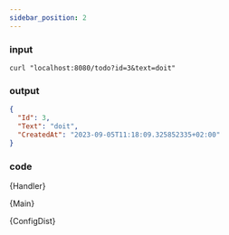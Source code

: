```yaml
---
sidebar_position: 2
---
```



### input
```shell
curl "localhost:8080/todo?id=3&text=doit"
```

### output
```json
{
  "Id": 3,
  "Text": "doit",
  "CreatedAt": "2023-09-05T11:18:09.325852335+02:00"
}
```

### code

<CodeBlock showLineNumbers language="go" title="handler.go">{Handler}</CodeBlock>

<CodeBlock showLineNumbers language="go" title="main.go">{Main}</CodeBlock>

<CodeBlock showLineNumbers language="yaml" title="config.dist.yml">{ConfigDist}</CodeBlock>